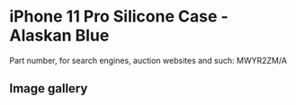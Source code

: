 
# iPhone 11 Pro Silicone Case - Alaskan Blue

Part number, for search engines, auction websites and such: MWYR2ZM/A

## Image gallery

<div style={{ width: '100%', maxWidth: '768px' }}>
<GalleryComponent
    images={[
      {
        original: "/everysource/MWYR2.webp",
        thumbnail: "/everypreview/MWYR2.webp",
      },
      {
        original: "/everysource/MWYR2_AV1.webp",
        thumbnail: "/everypreview/MWYR2_AV1.webp",
      },
      {
        original: "/everysource/MWYR2_AV2.webp",
        thumbnail: "/everypreview/MWYR2_AV2.webp",
      },
      {
        original: "/everysource/MWYR2_AV3.webp",
        thumbnail: "/everypreview/MWYR2_AV3.webp",
      },
      {
        original: "/everysource/MWYR2_AV4.webp",
        thumbnail: "/everypreview/MWYR2_AV4.webp",
      },
      {
        original: "/everysource/MWYR2_AV5.webp",
        thumbnail: "/everypreview/MWYR2_AV5.webp",
      }
    ]}
  />
</div>
